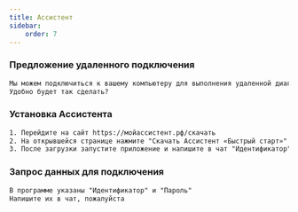 ```yaml
---
title: Ассистент
sidebar:
    order: 7
---
```


### Предложение удаленного подключения
```txt
Мы можем подключиться к вашему компьютеру для выполнения удаленной диагностики через приложение "Ассистент"
Удобно будет так сделать?
```

### Установка Ассистента
```txt
1. Перейдите на сайт https://мойассистент.рф/скачать
2. На открывшейся странице нажмите "Скачать Ассистент «Быстрый старт»"
3. После загрузки запустите приложение и напишите в чат "Идентификатор" и "Пароль"
```

### Запрос данных для подключения
```txt
В программе указаны "Идентификатор" и "Пароль"
Напишите их в чат, пожалуйста
```